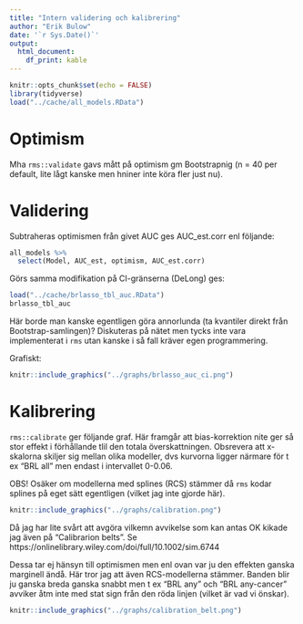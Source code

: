 ```yaml
---
title: "Intern validering och kalibrering"
author: "Erik Bulow"
date: '`r Sys.Date()`'
output: 
  html_document:
    df_print: kable
---
```


```r
knitr::opts_chunk$set(echo = FALSE)
library(tidyverse)
load("../cache/all_models.RData")
```

# Optimism

Mha `rms::validate` gavs mått på optimism gm Bootstrapnig (n = 40 per default, lite lågt kanske men hniner inte köra fler just nu).

# Validering

Subtraheras optimismen från givet AUC ges AUC_est.corr enl följande:

```r
all_models %>% 
  select(Model, AUC_est, optimism, AUC_est.corr)
```

Görs samma modifikation på CI-gränserna (DeLong) ges:

```r
load("../cache/brlasso_tbl_auc.RData")
brlasso_tbl_auc
```

Här borde man kanske egentligen göra annorlunda (ta kvantiler direkt från Bootstrap-samlingen)? Diskuteras på nätet men tycks inte vara implementerat i `rms` utan kanske i så fall kräver egen programmering.

Grafiskt:

```r
knitr::include_graphics("../graphs/brlasso_auc_ci.png")
```

# Kalibrering

`rms::calibrate` ger följande graf. Här framgår att bias-korrektion nite ger så stor effekt i förhållande tlil den totala överskattningen.
Obsrevera att x-skalorna skiljer sig mellan olika modeller, dvs kurvorna ligger närmare för t ex "BRL all" men endast i intervallet 0-0.06.

OBS! Osäker om modellerna med splines (RCS) stämmer då `rms` kodar splines på eget sätt egentligen (vilket jag inte gjorde här).


```r
knitr::include_graphics("../graphs/calibration.png")
```

Då jag har lite svårt att avgöra vilkemn avvikelse som kan antas OK kikade jag även på "Calibrarion belts".
Se https://onlinelibrary.wiley.com/doi/full/10.1002/sim.6744

Dessa tar ej hänsyn till optimismen men enl ovan var ju den effekten ganska marginell ändå.
Här tror jag att även RCS-modellerna stämmer. 
Banden blir ju ganska breda ganska snabbt men t ex "BRL any" och "BRL any-cancer" avviker åtm inte med stat sign från den röda linjen (vilket är vad vi önskar).

```r
knitr::include_graphics("../graphs/calibration_belt.png")
```

